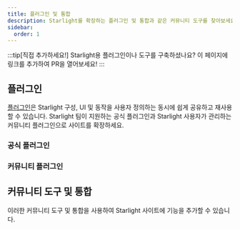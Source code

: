 ```yaml
---
title: 플러그인 및 통합
description: Starlight를 확장하는 플러그인 및 통합과 같은 커뮤니티 도구를 찾아보세요!
sidebar:
  order: 1
---
```


:::tip[직접 추가하세요!]
Starlight용 플러그인이나 도구를 구축하셨나요?
이 페이지에 링크를 추가하여 PR을 열어보세요!
:::

## 플러그인

[플러그인](/ko/reference/plugins/)은 Starlight 구성, UI 및 동작을 사용자 정의하는 동시에 쉽게 공유하고 재사용할 수 있습니다.
Starlight 팀이 지원하는 공식 플러그인과 Starlight 사용자가 관리하는 커뮤니티 플러그인으로 사이트를 확장하세요.

### 공식 플러그인

<CardGrid>
	<LinkCard
		href="/ko/guides/site-search/#algolia-docsearch"
		title="Algolia DocSearch"
		description="기본 검색 공급자인 Pagefind를 Algolia DocSearch로 바꾸세요."
	/>
</CardGrid>

### 커뮤니티 플러그인

<CardGrid>
	<LinkCard
		href="https://github.com/HiDeoo/starlight-links-validator"
		title="starlight-links-validator"
		description="Starlight 페이지에 끊어진 링크가 있는지 확인하세요."
	/>
	<LinkCard
		href="https://github.com/HiDeoo/starlight-typedoc"
		title="starlight-typedoc"
		description="TypeDoc을 사용하여 TypeScript로 Starlight 페이지를 생성하세요."
	/>
	<LinkCard
		href="https://github.com/HiDeoo/starlight-blog"
		title="starlight-blog"
		description="문서 사이트에 블로그를 추가하세요."
	/>
	<LinkCard
		href="https://github.com/HiDeoo/starlight-openapi"
		title="starlight-openapi"
		description="OpenAPI/Swagger 사양에서 문서 페이지를 만드세요."
	/>
	<LinkCard
		href="https://github.com/HiDeoo/starlight-obsidian"
		title="starlight-obsidian"
		description="Starlight 사이트에 Obsidian Vault를 게시하세요."
	/>
	<LinkCard
		href="https://astro-ghostcms.xyz/intro/starlight/install/"
		title="starlight-ghostcms"
		description="Starlight 문서와 함께 GhostCMS 블로그 게시물을 추가하세요."
	/>
	<LinkCard
		href="https://github.com/HiDeoo/starlight-image-zoom"
		title="starlight-image-zoom"
		description="문서 이미지에 확대/축소 기능을 추가하세요."
	/>
	<LinkCard
		href="https://github.com/lorenzolewis/starlight-utils"
		title="starlight-utils"
		description="일반적인 유틸리티 모음으로 Starlight를 확장하세요."
	/>
	<LinkCard
		href="https://github.com/trueberryless/starlight-view-modes"
		title="starlight-view-modes"
		description="문서 웹사이트에 다양한 보기 모드 기능을 추가하세요."
	/>
	<LinkCard
		href="https://github.com/HiDeoo/starlight-versions"
		title="starlight-versions"
		description="Starlight 문서 페이지 버전을 지정하세요."
	/>
	<LinkCard
		href="https://inox-tools.fryuni.dev/star-warp"
		title="star-warp"
		description="문서에서 검색 결과를 워프 드라이브합니다."
	/>
	<LinkCard
		href="https://github.com/HiDeoo/starlight-heading-badges"
		title="starlight-heading-badges"
		description="Markdown 및 MDX 제목에 배지를 추가합니다."
	/>
	<LinkCard
		href="https://github.com/Fevol/starlight-site-graph"
		title="starlight-site-graph"
		description="페이지 사이드바에 대화형 사이트 그래프를 추가합니다."
	/>
	<LinkCard
		href="https://github.com/HiDeoo/starlight-sidebar-topics"
		title="starlight-sidebar-topics"
		description="문서를 각각 고유한 사이드바가 있는 여러 섹션으로 분할하세요."
	/>
	<LinkCard
		href="https://github.com/trueberryless-org/starlight-sidebar-topics-dropdown"
		title="starlight-sidebar-topics-dropdown"
		description="문서 페이지를 여러 개의 하위 페이지로 분할하고 사이드바의 드롭다운 메뉴를 사용하여 하위 페이지 간에 전환할 수 있습니다."
	/>
	<LinkCard
		href="https://github.com/trueberryless-org/starlight-cooler-credit"
		title="starlight-cooler-credit"
		description="Starlight 또는 Astro 목차 하단에 멋진 크레딧을 추가하세요."
	/>
	<LinkCard
		href="https://github.com/trueberryless-org/starlight-contributor-list"
		title="starlight-contributor-list"
		description="프로젝트의 모든 기여자 목록을 표시합니다."
	/>
	<LinkCard
		href="https://github.com/dragomano/starlight-giscus"
		title="starlight-giscus"
		description="문서 사이트에 Giscus 댓글을 추가하세요."
	/>
	<LinkCard
		href="https://github.com/HiDeoo/starlight-videos"
		title="starlight-videos"
		description="비디오 가이드와 강좌로 문서를 개선하세요."
	/>
	<LinkCard
		href="https://github.com/HiDeoo/starlight-kbd"
		title="starlight-kbd"
		description="키보드 단축키를 쉽게 문서화하세요."
	/>
	<LinkCard
		href="https://events-3bg.pages.dev/library/StarlightPlugin/"
		title="starlight-view-transitions"
		description="문서 교차를 위한 브라우저 네이티브 뷰 전환을 추가하세요."
	/>
	<LinkCard
		href="https://github.com/HiDeoo/starlight-auto-sidebar"
		title="starlight-auto-sidebar"
		description="자동 생성된 사이드바 그룹을 조정합니다."
 	/>
</CardGrid>

## 커뮤니티 도구 및 통합


이러한 커뮤니티 도구 및 통합을 사용하여 Starlight 사이트에 기능을 추가할 수 있습니다.

<CardGrid>
	<LinkCard
		href="https://www.feelback.dev/blog/new-astro-starlight-integration/"
		title="FeelBack"
		description="문서 페이지에 사용자 피드백 시스템을 추가하세요."
	/>
	<LinkCard
		href="https://github.com/val-town/notion-to-astro"
		title="notion-to-astro"
		description="Notion 내보내기를 Astro Starlight 문서로 변환하세요"
	/>
	<LinkCard
		href="https://github.com/mattjennings/astro-live-code"
		title="astro-live-code"
		description="MDX 코드 블록을 대화형 컴포넌트로 렌더링하세요"
	/>
	<LinkCard
		href="https://github.com/HiDeoo/starlight-i18n"
		title="starlight-i18n"
		description="Starlight 페이지를 번역하는 데 도움이 되는 Visual Studio Code 확장입니다."
	/>
	<LinkCard
		href="https://github.com/HiDeoo/starlight-package-managers"
		title="starlight-package-managers"
		description="여러 패키지 관리자에 대한 npm 관련 명령을 빠르게 표시합니다."
	/>
	<LinkCard
		href="https://github.com/HiDeoo/starlight-showcases"
		title="starlight-showcases"
		description="쇼케이스 페이지를 작성하기 위한 Starlight 컴포넌트의 집합입니다."
	/>
	<LinkCard
		href="https://github.com/HiDeoo/generator-starlight-plugin"
		title="@hideoo/starlight-plugin"
		description="Starlight 플러그인을 빠르게 스캐폴딩할 수 있는 생성기입니다."
	/>
	<LinkCard
		href="https://github.com/Linkerin/starlight-to-pdf"
		title="starlight-to-pdf"
		description="Starlight 웹사이트들을 PDF 파일들로 변환하기 위한 CLI 도구입니다."
	/>
</CardGrid>
